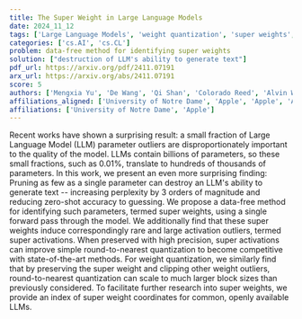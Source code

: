 ```yaml
---
title: The Super Weight in Large Language Models
date: 2024_11_12
tags: ['Large Language Models', 'weight quantization', 'super weights', 'round-to-nearest quantization', 'pruning', 'zero-shot accuracy', 'parameter outliers', 'data-free method', 'super activations', 'text generation', 'perplexity']
categories: ['cs.AI', 'cs.CL']
problem: data-free method for identifying super weights
solution: ["destruction of LLM's ability to generate text"]
pdf_url: https://arxiv.org/pdf/2411.07191
arx_url: https://arxiv.org/abs/2411.07191
score: 5
authors: ['Mengxia Yu', 'De Wang', 'Qi Shan', 'Colorado Reed', 'Alvin Wan']
affiliations_aligned: ['University of Notre Dame', 'Apple', 'Apple', 'Apple', 'Apple']
affiliations: ['University of Notre Dame', 'Apple']
---
```



Recent works have shown a surprising result: a small fraction of Large Language Model (LLM) parameter outliers are disproportionately important to the quality of the model. LLMs contain billions of parameters, so these small fractions, such as 0.01%, translate to hundreds of thousands of parameters. In this work, we present an even more surprising finding: Pruning as few as a single parameter can destroy an LLM's ability to generate text -- increasing perplexity by 3 orders of magnitude and reducing zero-shot accuracy to guessing. We propose a data-free method for identifying such parameters, termed super weights, using a single forward pass through the model. We additionally find that these super weights induce correspondingly rare and large activation outliers, termed super activations. When preserved with high precision, super activations can improve simple round-to-nearest quantization to become competitive with state-of-the-art methods. For weight quantization, we similarly find that by preserving the super weight and clipping other weight outliers, round-to-nearest quantization can scale to much larger block sizes than previously considered. To facilitate further research into super weights, we provide an index of super weight coordinates for common, openly available LLMs.